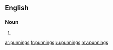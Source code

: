 ==English==

===Noun===
{{head|en}}

# {{plural of|punning}}

[[ar:punnings]]
[[fr:punnings]]
[[ku:punnings]]
[[my:punnings]]